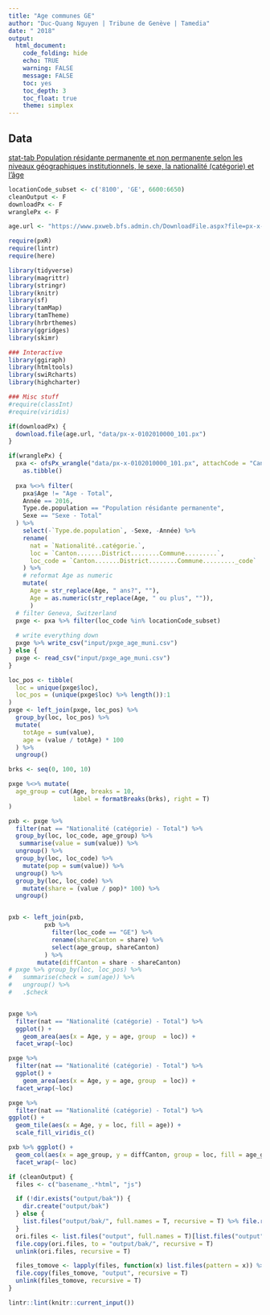 ```yaml
---
title: "Age communes GE"
author: "Duc-Quang Nguyen | Tribune de Genève | Tamedia"
date: " 2018"
output: 
  html_document:
    code_folding: hide
    echo: TRUE
    warning: FALSE
    message: FALSE
    toc: yes
    toc_depth: 3
    toc_float: true
    theme: simplex
---
```


## Data

[stat-tab Population résidante permanente et non permanente selon les niveaux géographiques institutionnels, le sexe, la nationalité (catégorie) et l'âge](https://www.pxweb.bfs.admin.ch/pxweb/fr/px-x-0102010000_101/-/px-x-0102010000_101.px)

```r
locationCode_subset <- c('8100', 'GE', 6600:6650)
cleanOutput <- F
downloadPx <- F
wranglePx <- F

age.url <- "https://www.pxweb.bfs.admin.ch/DownloadFile.aspx?file=px-x-0102010000_101"

require(pxR)
require(lintr)
require(here)

library(tidyverse)
library(magrittr)
library(stringr)
library(knitr)
library(sf)
library(tamMap)
library(tamTheme)
library(hrbrthemes)
library(ggridges)
library(skimr)

### Interactive 
library(ggiraph)
library(htmltools)
library(swiRcharts)
library(highcharter)

### Misc stuff
#require(classInt)
#require(viridis)
```

```r
if(downloadPx) {
  download.file(age.url, "data/px-x-0102010000_101.px")
}
```
```r
if(wranglePx) {
  pxa <- ofsPx_wrangle("data/px-x-0102010000_101.px", attachCode = "Canton.......District........Commune.........") %>% 
    as.tibble()  
  
  pxa %<>% filter(
    pxa$Age != "Age - Total",
    Année == 2016,
    Type.de.population == "Population résidante permanente",
    Sexe == "Sexe - Total"
  ) %>% 
    select(-`Type.de.population`, -Sexe, -Année) %>% 
    rename(
      nat = `Nationalité..catégorie.`,
      loc = `Canton.......District........Commune.........`,
      loc_code = `Canton.......District........Commune........._code`
    ) %>% 
    # reformat Age as numeric
    mutate(
      Age = str_replace(Age, " ans?", ""),
      Age = as.numeric(str_replace(Age, " ou plus", "")),      
      )
  # filter Geneva, Switzerland
  pxge <- pxa %>% filter(loc_code %in% locationCode_subset)
  
  # write everything down
  pxge %>% write_csv("input/pxge_age_muni.csv")
} else {
  pxge <- read_csv("input/pxge_age_muni.csv")
}
```

```r
loc_pos <- tibble(
  loc = unique(pxge$loc), 
  loc_pos = (unique(pxge$loc) %>% length()):1
)
pxge <- left_join(pxge, loc_pos) %>% 
  group_by(loc, loc_pos) %>% 
  mutate(
    totAge = sum(value),
    age = (value / totAge) * 100
  ) %>% 
  ungroup()

brks <- seq(0, 100, 10)

pxge %<>% mutate(
  age_group = cut(Age, breaks = 10, 
                  label = formatBreaks(brks), right = T)
)

pxb <- pxge %>% 
  filter(nat == "Nationalité (catégorie) - Total") %>% 
  group_by(loc, loc_code, age_group) %>% 
   summarise(value = sum(value)) %>% 
  ungroup() %>% 
  group_by(loc, loc_code) %>% 
    mutate(pop = sum(value)) %>% 
  ungroup() %>% 
  group_by(loc, loc_code) %>% 
    mutate(share = (value / pop)* 100) %>% 
  ungroup() 


pxb <- left_join(pxb, 
          pxb %>% 
            filter(loc_code == "GE") %>% 
            rename(shareCanton = share) %>% 
            select(age_group, shareCanton)
          ) %>% 
        mutate(diffCanton = share - shareCanton)
# pxge %>% group_by(loc, loc_pos) %>% 
#   summarise(check = sum(age)) %>% 
#   ungroup() %>% 
#   .$check


pxge %>% 
  filter(nat == "Nationalité (catégorie) - Total") %>% 
  ggplot() +
    geom_area(aes(x = Age, y = age, group  = loc)) +
  facet_wrap(~loc)

pxge %>% 
  filter(nat == "Nationalité (catégorie) - Total") %>% 
  ggplot() +
    geom_area(aes(x = Age, y = age, group  = loc)) +
  facet_wrap(~loc)

pxge %>% 
  filter(nat == "Nationalité (catégorie) - Total") %>% 
ggplot() +
  geom_tile(aes(x = Age, y = loc, fill = age)) +
  scale_fill_viridis_c()

pxb %>% ggplot() +
  geom_col(aes(x = age_group, y = diffCanton, group = loc, fill = age_group)) +
  facet_wrap(~ loc)


```


```r
if (cleanOutput) {
  files <- c("basename_.*html", "js")

  if (!dir.exists("output/bak")) {
    dir.create("output/bak")
  } else {
    list.files("output/bak/", full.names = T, recursive = T) %>% file.remove()
  }
  ori.files <- list.files("output", full.names = T)[list.files("output") != "bak"]
  file.copy(ori.files, to = "output/bak/", recursive = T)
  unlink(ori.files, recursive = T)

  files_tomove <- lapply(files, function(x) list.files(pattern = x)) %>% unlist()
  file.copy(files_tomove, "output", recursive = T)
  unlink(files_tomove, recursive = T)
}
```

```r
lintr::lint(knitr::current_input())
```
